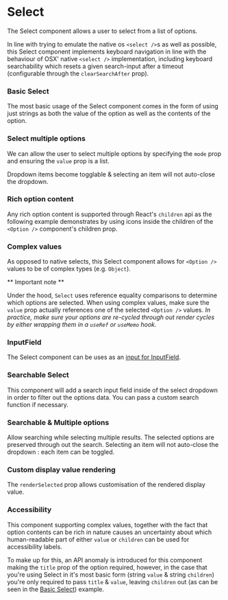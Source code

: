 

# Select

The Select component allows a user to select from a list of options.

In line with trying to emulate the native os `<select />`s as well as possible, this Select component implements keyboard navigation in line with the behaviour of OSX' native `<select />` implementation, including keyboard searchability which resets a given search-input after a timeout (configurable through the `clearSearchAfter` prop).

### Basic Select

The most basic usage of the Select component comes in the form of using just strings as both the value of the option as well as the contents of the option.

<Canvas withSource="open">
    <Story id="components-select--basic" />
</Canvas>

### Select multiple options

We can allow the user to select multiple options by specifying the `mode` prop and ensuring the `value` prop is a list.

Dropdown items become togglable & selecting an item will not auto-close the dropdown.

<Canvas>
    <Story id="components-select--multiple" />
</Canvas>

### Rich option content

Any rich option content is supported through React's `children` api as the following example demonstrates by using icons inside the children of the `<Option />` component's children prop.

<Canvas>
    <Story id="components-select--with-rich-option-content" />
</Canvas>

### Complex values

As opposed to native selects, this Select component allows for `<Option />` values to be of complex types (e.g. `Object`).

** Important note **

Under the hood, `Select` uses reference equality comparisons to determine which options are selected. When using complex values, make sure the `value` prop actually references one of the selected `<Option />` values. _In practice, make sure your options are re-cycled through out render cycles by either wrapping them in a `useRef` or `useMemo` hook._

<Canvas>
    <Story id="components-select--with-complex-values" />
</Canvas>

### InputField

The Select component can be uses as an [input for InputField](/docs/components-inputfield--basic#custom-elements).

<Canvas>
    <Story id="components-select--as-input-field" />
</Canvas>

### Searchable Select

This component will add a search input field inside of the select dropdown in order to filter out the options data. You can pass a custom search function if necessary.

<Canvas>
    <Story id="components-select--search" />
</Canvas>

### Searchable & Multiple options

Allow searching while selecting multiple results. The selected options are preserved through out the search. Selecting an item will not auto-close the dropdown : each item can be toggled.

<Canvas>
    <Story id="components-select--multi-search" />
</Canvas>

### Custom display value rendering

The `renderSelected` prop allows customisation of the rendered display value.

<Canvas>
    <Story id="components-select--render-selected" />
</Canvas>

### Accessibility

This component supporting complex values, together with the fact that option contents can be rich in nature causes an uncertainty about which human-readable part of either `value` or `children` can be used for accessibility labels.

To make up for this, an API anomaly is introduced for this component making the `title` prop of the option required, however, in the case that you're using Select in it's most basic form (string `value` & string `children`) you're only required to pass `title` & `value`, leaving `children` out (as can be seen in the [Basic Select](#basic-select)) example.

<Primary />

<ArgTypes story={PRIMARY_STORY} />
